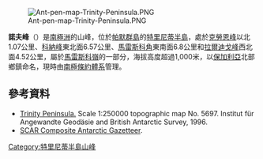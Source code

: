 [[Image:Ant-pen-map-Trinity-Peninsula.PNG|thumb]]

'''諾夫峰'''（{{lang-en|Nove Peak}}）是[[南極洲|南極洲]]的山峰，位於[[帕默群島|帕默群島]]的[[特里尼蒂半島|特里尼蒂半島]]，處於[[克勞恩峰|克勞恩峰]]以北1.07公里、[[科納峰|科納峰]]東北面6.57公里、[[馬雷斯科角|馬雷斯科角]]東南面6.8公里和[[拉爾迪戈峰|拉爾迪戈峰]]西北面4.52公里，屬於[[馬雷斯科嶺|馬雷斯科嶺]]的一部分，海拔高度超過1,000米，以[[保加利亞|保加利亞]]北部鄉鎮命名，現時由[[南極條約體系|南極條約體系]]管理。

{{coord|63|32|59|S|58|34|12|W|display=title}}

==參考資料==
* [https://web.archive.org/web/20131002100340/http://www.bkg.bund.de/nn_193194/DE/Bundesamt/Downloads/Kostenlose-Karten/Antarktis-Karten/Satellitenbildkarten/Scale250/Daten/Trinity-Peninsula%2CtemplateId%3Draw%2Cproperty%3DpublicationFile.pdf/Trinity-Peninsula.pdf Trinity Peninsula.] Scale 1:250000 topographic map No. 5697. Institut für Angewandte Geodäsie and British Antarctic Survey, 1996.
* [http://data.aad.gov.au/aadc/gaz/scar/ SCAR Composite Antarctic Gazetteer]{{WebCite|url=https://www.webcitation.org/5ug2CfC7m?url=http://data.aad.gov.au/aadc/gaz/scar/ |date=20101202140255 |dateformat=iso }}.

{{DEFAULTSORT:Nove Peak}}
[[Category:特里尼蒂半島山峰|Category:特里尼蒂半島山峰]]


{{TrinityPeninsula-geo-stub}}
